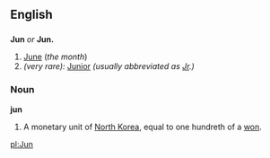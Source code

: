 ==English==

==={{Abbreviation}}===
'''Jun''' ''or'' '''Jun.'''
#[[June]] (''the month'')
# ''(very rare):'' [[Junior]] ''(usually abbreviated as [[Jr]].)''

===Noun===
'''jun'''
# A monetary unit of [[North Korea]], equal to one hundreth of a [[won]].

[[pl:Jun]]